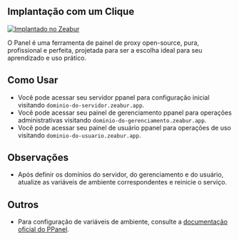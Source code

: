 ## Implantação com um Clique

[![Implantado no Zeabur](https://zeabur.com/deployed-on-zeabur-dark.svg)](https://zeabur.com?referralCode=PPanelGroup&utm_source=PPanelGroup&utm_campaign=oss)

O Panel é uma ferramenta de painel de proxy open-source, pura, profissional e perfeita, projetada para ser a escolha ideal para seu aprendizado e uso prático.

## Como Usar

- Você pode acessar seu servidor ppanel para configuração inicial visitando `dominio-do-servidor.zeabur.app`.
- Você pode acessar seu painel de gerenciamento ppanel para operações administrativas visitando `dominio-do-gerenciamento.zeabur.app`.
- Você pode acessar seu painel de usuário ppanel para operações de uso visitando `dominio-do-usuario.zeabur.app`.

## Observações

- Após definir os domínios do servidor, do gerenciamento e do usuário, atualize as variáveis de ambiente correspondentes e reinicie o serviço.

## Outros

- Para configuração de variáveis de ambiente, consulte a [documentação oficial do PPanel](https://ppanel.dev/).


<Giscus />
